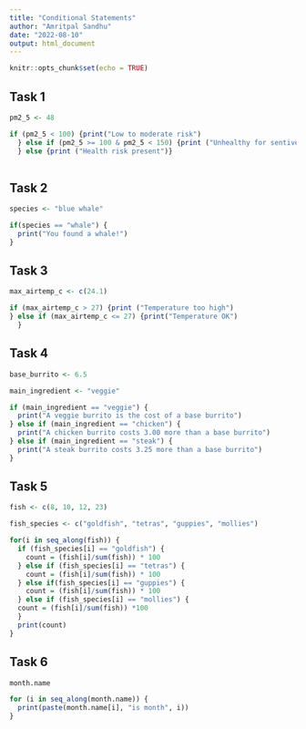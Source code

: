 ```yaml
---
title: "Conditional Statements"
author: "Amritpal Sandhu"
date: "2022-08-10"
output: html_document
---
```


```r
knitr::opts_chunk$set(echo = TRUE)
```

## Task 1

```r
pm2_5 <- 48

if (pm2_5 < 100) {print("Low to moderate risk")
  } else if (pm2_5 >= 100 & pm2_5 < 150) {print ("Unhealthy for sentive groups")
  } else {print ("Health risk present")}
  
```

## Task 2

```r
species <- "blue whale"

if(species == "whale") {
  print("You found a whale!")
}
```

## Task 3

```r
max_airtemp_c <- c(24.1)

if (max_airtemp_c > 27) {print ("Temperature too high")
} else if (max_airtemp_c <= 27) {print("Temperature OK")
  }
```

## Task 4

```r
base_burrito <- 6.5

main_ingredient <- "veggie"

if (main_ingredient == "veggie") {
  print("A veggie burrito is the cost of a base burrito")
} else if (main_ingredient == "chicken") {
  print("A chicken burrito costs 3.00 more than a base burrito")
} else if (main_ingredient == "steak") {
  print("A steak burrito costs 3.25 more than a base burrito")
}

```

## Task 5

```r
fish <- c(8, 10, 12, 23)

fish_species <- c("goldfish", "tetras", "guppies", "mollies")

for(i in seq_along(fish)) {
  if (fish_species[i] == "goldfish") {
    count = (fish[i]/sum(fish)) * 100
  } else if (fish_species[i] == "tetras") {
    count = (fish[i]/sum(fish)) * 100
  } else if(fish_species[i] == "guppies") { 
    count = (fish[i]/sum(fish)) * 100         
  } else if (fish_species[i] == "mollies") {
  count = (fish[i]/sum(fish)) *100
  }
  print(count)
}
```

## Task 6

```r
month.name 

for (i in seq_along(month.name)) {
  print(paste(month.name[i], "is month", i))
}

```

